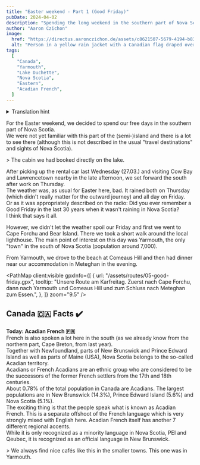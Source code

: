 ```yaml
---
title: "Easter weekend - Part 1 (Good Friday)"
pubDate: 2024-04-02
description: "Spending the long weekend in the southern part of Nova Scotia. Good Friday as part 1."
author: "Aaron Czichon"
image:
  href: "https://directus.aaronczichon.de/assets/c8621507-5679-4194-b83f-29baeaecff9d.jpg?quality=70&width=1600"
  alt: "Person in a yellow rain jacket with a Canadian flag draped over his shoulders. View towards the sea on a stony beach."
tags:
  [
    "Canada",
    "Yarmouth",
    "Lake Duchette",
    "Nova Scotia",
    "Eastern",
    "Acadian French",
  ]
---
```



<details>
  <summary>Translation hint</summary>
  We implemented the English version of this blog for you in June. We will publish
  all new blog entries also in English. Every entry before Jun 24th 2024 is automatically
  translated through DeepL. So please apologize if the translation is not perfect.
  If you want to read the original German entry, please switch to the German version
  of our blog.
</details>

For the Easter weekend, we decided to spend our free days in the southern part of Nova Scotia.  
We were not yet familiar with this part of the (semi-)island and there is a lot to see there (although this is not described in the usual "travel destinations" and sights of Nova Scotia).

<DirectusImage assetId="5c69deae-d082-4960-8edd-11f3b75a98f8" />> The cabin we
had booked directly on the lake.

<DirectusImage assetId="e7fca55a-bee5-4cf1-b55b-8f6b02f6a487" />

After picking up the rental car last Wednesday (27.03.) and visiting Cow Bay and Lawrencetown nearby in the late afternoon, we set forward the south after work on Thursday.  
The weather was, as usual for Easter here, bad. It rained both on Thursday (which didn't really matter for the outward journey) and all day on Friday.  
Or as it was appropriately described on the radio: Did you ever remember a Good Friday in the last 30 years when it wasn't raining in Nova Scotia?  
I think that says it all.

<DirectusImage assetId="6eb097f2-8aa3-41ef-93f2-39d966779195" />

<DirectusImage assetId="fd8e2027-5284-43f1-8ec8-813dff12df13" />

However, we didn't let the weather spoil our Friday and first we went to Cape Forchu and Bear Island. There we took a short walk around the local lighthouse. The main point of interest on this day was Yarmouth, the only "town" in the south of Nova Scotia (population around 7,000).

<DirectusImage assetId="e4c94275-15ae-44b2-b63c-28c1195be58e" />

From Yarmouth, we drove to the beach at Comeaus Hill and then had dinner near our accommodation in Meteghan in the evening.

<PathMap
  client:visible
  gpxInfo={[
    {
      url: "/assets/routes/05-good-friday.gpx",
      tooltip:
        "Unsere Route am Karfreitag. Zuerst nach Cape Forchu, dann nach Yarmouth und Comeaus Hill und zum Schluss nach Meteghan zum Essen.",
    },
  ]}
  zoom="9.5"
/>

## Canada 🇨🇦 Facts ✔️

**Today: Acadian French 🇫🇷**  
French is also spoken a lot here in the south (as we already know from the northern part, Cape Breton, from last year).  
Together with Newfoundland, parts of New Brunswick and Prince Edward Island as well as parts of Maine (USA), Nova Scotia belongs to the so-called Acadian territory.  
Acadians or French Acadians are an ethnic group who are considered to be the successors of the former French settlers from the 17th and 18th centuries.  
About 0.78% of the total population in Canada are Acadians. The largest populations are in New Brunswick (14.3%), Prince Edward Island (5.6%) and Nova Scotia (5.1%).  
The exciting thing is that the people speak what is known as Acadian French. This is a separate offshoot of the French language which is very strongly mixed with English here.
Acadian French itself has another 7 different regional accents.  
While it is only recognized as a minority language in Nova Scotia, PEI and Qeubec, it is recognized as an official language in New Brunswick.

<DirectusImage assetId="f400c405-293e-47f7-8be5-7acb68ae1926" />

<DirectusImage assetId="6b24e0c5-c273-4cbc-99e5-c467029ec8b8" />> We always find
nice cafés like this in the smaller towns. This one was in Yarmouth.
